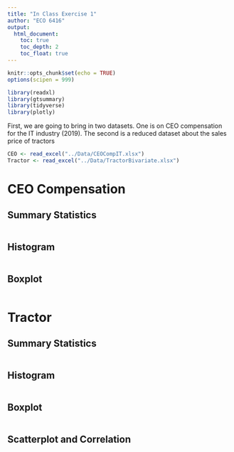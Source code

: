 ```yaml
---
title: "In Class Exercise 1"
author: "ECO 6416"
output: 
  html_document:
    toc: true
    toc_depth: 2
    toc_float: true
---
```


```r
knitr::opts_chunk$set(echo = TRUE)
options(scipen = 999)

library(readxl)
library(gtsummary)
library(tidyverse)
library(plotly)

```

First, we are going to bring in two datasets. One is on CEO compensation for the IT industry (2019). The second is a reduced dataset about the sales price of tractors

```r
CEO <- read_excel("../Data/CEOCompIT.xlsx")
Tractor <- read_excel("../Data/TractorBivariate.xlsx")
```

# CEO Compensation

## Summary Statistics

```r

```

## Histogram

```r

```

## Boxplot
```r

```


# Tractor 

## Summary Statistics

```r

```

## Histogram

```r

```

## Boxplot

```r

```

## Scatterplot and Correlation

```r

```

